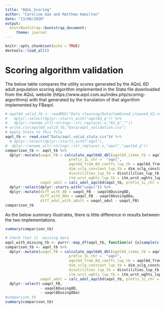 ```yaml
---
title: "AQoL_Scoring"
author: "Caroline Gao and Matthew Hamilton"
date: "13/08/2020"
output: 
  knitrBootstrap::bootstrap_document:
     theme: journal
---
```


```r
knitr::opts_chunk$set(echo = TRUE)
devtools::load_all()
```

# Scoring algorithm validation

The below table compares the utility scores generated by the AQoL 6D adult population scoring algorithm implemented in the Stata file downloaded from the AQoL website (https://www.aqol.com.au/index.php/scoring-algorithms) with that generated by the translation of that algorithm implemented by FBaqol.

```r
# aqol6d_valid_tb <- readRDS("Data cleaning/Data/Combined_cleaned_V2.rds") %>%
#   dplyr::select(dplyr::starts_with("aqol6d_q")) %>%
#   dplyr::rename_all(~stringr::str_replace(.x,"6d_q",""))
# write.csv(aqol6d_valid_tb,"Data/aqol_validation.csv")
# Apply Stata to this file
aqol_tb <- read.csv("Data/aqol_valid_stata.csv")# %>% 
  # dplyr::select(dplyr::starts_with("aqol"),                                                        dplyr::starts_with("uaqol")) %>%
#  dplyr::rename_all(~stringr::str_replace(.x,"aqol","aqol6d_q")) 
comparison_tb <- aqol_tb %>%
  dplyr::mutate(uaqol_FB = calculate_aqol6dU_dbl(aqol6d_items_tb = aqol_tb,
                             prefix_1L_chr =  "aqol",
                             aqol6d_from_8d_coeffs_lup_tb = aqol6d_from_8d_coeffs_lup_tb,
                             dim_sclg_constant_lup_tb = dim_sclg_constant_lup_tb,
                             disutilities_lup_tb = disutilities_lup_tb,
                             itm_wrst_wghts_lup_tb = itm_wrst_wghts_lup_tb),
                uaqol_adol = calc_adol_aqol6d(aqol_tb, prefix_1L_chr = "aqol",id_var_nm_1L_chr = "v1")) %>%
  dplyr::select(dplyr::starts_with("uaqol")) %>%
  dplyr::mutate(diff_with_8D = uaqol_FB - uaqol6Dusing8D,
                diff_with_8Da = uaqol_FB - uaqol6Dusing8Da,
                diff_adol_with_adult = uaqol_adol - uaqol_FB)
comparison_tb
```

As the below summary illustrates, there is little difference in results between the two implementations.

```r
summary(comparison_tb)
```

```r
# Check that it  missing data
aqol_with_missing_tb <- purrr::map_df(aqol_tb, function(x) {x[sample(c(TRUE, NA), prob = c(0.8, 0.2), size = length(x), replace = TRUE)]})
comparison_tb <- aqol_tb %>%
  dplyr::mutate(uaqol_FB = calculate_aqol6dU_dbl(aqol6d_items_tb = aqol_tb,
                             prefix_1L_chr =  "aqol",
                             aqol6d_from_8d_coeffs_lup_tb = aqol6d_from_8d_coeffs_lup_tb,
                             dim_sclg_constant_lup_tb = dim_sclg_constant_lup_tb,
                             disutilities_lup_tb = disutilities_lup_tb,
                             itm_wrst_wghts_lup_tb = itm_wrst_wghts_lup_tb),
                uaqol_adol = calc_adol_aqol6d(aqol_tb, prefix_1L_chr = "aqol",id_var_nm_1L_chr = "v1")) %>%
  dplyr::select(-uaqol_FB,
                - uaqol6Dusing8D,
                - uaqol6Dusing8Da)
#comparison_tb
summary(comparison_tb)
```

